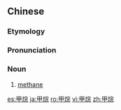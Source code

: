 ==Chinese==
{{zh-forms}}
{{wikipedia|lang=zh|甲烷}}

===Etymology===
{{zh-compound|甲|烷|first [[heavenly stem]]; [[meth-]]|[[alkane]]; [[-ane]]}}

===Pronunciation===
{{zh-pron
|m=jiǎwán
|c=gaap3 jyun4,gaap3 jyun4-2
|cat=n
}}

===Noun===
{{zh-noun}}

# [[methane]]

{{zh-cat|Organic chemistry}}

[[es:甲烷]]
[[ja:甲烷]]
[[ro:甲烷]]
[[vi:甲烷]]
[[zh:甲烷]]